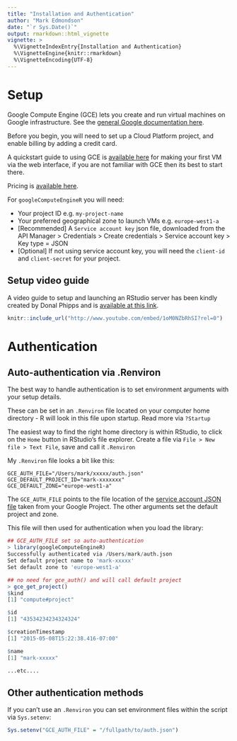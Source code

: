 ```yaml
---
title: "Installation and Authentication"
author: "Mark Edmondson"
date: "`r Sys.Date()`"
output: rmarkdown::html_vignette
vignette: >
  %\VignetteIndexEntry{Installation and Authentication}
  %\VignetteEngine{knitr::rmarkdown}
  %\VignetteEncoding{UTF-8}
---
```


# Setup

Google Compute Engine (GCE) lets you create and run virtual machines on Google infrastructure.  See the [general Google documentation here](https://cloud.google.com/compute/docs/).

Before you begin, you will need to set up a Cloud Platform project, and enable billing by adding a credit card.  

A quickstart guide to using GCE is [available here](https://cloud.google.com/compute/docs/quickstart-linux) for making your first VM via the web interface, if you are not familiar with GCE then its best to start there.

Pricing is [available here](https://cloud.google.com/compute/pricing).

For `googleComputeEngineR` you will need:

* Your project ID e.g. `my-project-name`
* Your preferred geographical zone to launch VMs e.g. `europe-west1-a`
* [Recommended] A `Service account key` json file, downloaded from the API Manager > Credentials > Create credentials > Service account key > Key type = JSON
* [Optional] If not using service account key, you will need the `client-id` and `client-secret` for your project.

## Setup video guide

A video guide to setup and launching an RStudio server has been kindly created by Donal Phipps and is [available at this link](https://www.youtube.com/watch?v=1oM0NZbRhSI).

```r
knitr::include_url("http://www.youtube.com/embed/1oM0NZbRhSI?rel=0")
```


# Authentication

## Auto-authentication via .Renviron

The best way to handle authentication is to set environment arguments with your setup details.

These can be set in an `.Renviron` file located on your computer home directory - R will look in this file upon startup.  Read more via `?Startup`

The easiest way to find the right home directory is within RStudio, to click on the `Home` button in RStudio's file explorer.  Create a file via `File > New file > Text File`, save and call it `.Renviron`

My `.Renviron` file looks a bit like this:

```
GCE_AUTH_FILE="/Users/mark/xxxxx/auth.json"
GCE_DEFAULT_PROJECT_ID="mark-xxxxxxx"
GCE_DEFAULT_ZONE="europe-west1-a"
```

The `GCE_AUTH_FILE` points to the file location of the [service account JSON file](https://developers.google.com/identity/protocols/OAuth2ServiceAccount) taken from your Google Project.  The other arguments set the default project and zone.  

This file will then used for authentication when you load the library:

```r
## GCE_AUTH_FILE set so auto-authentication
> library(googleComputeEngineR)
Successfully authenticated via /Users/mark/auth.json
Set default project name to 'mark-xxxxx'
Set default zone to 'europe-west1-a'

## no need for gce_auth() and will call default project
> gce_get_project()
$kind
[1] "compute#project"

$id
[1] "43534234234324324"

$creationTimestamp
[1] "2015-05-08T15:22:38.416-07:00"

$name
[1] "mark-xxxxx"

...etc.... 
```


## Other authentication methods

If you can't use an `.Renviron` you can set environment files within the script via `Sys.setenv`:

```r
Sys.setenv("GCE_AUTH_FILE" = "/fullpath/to/auth.json")
```


